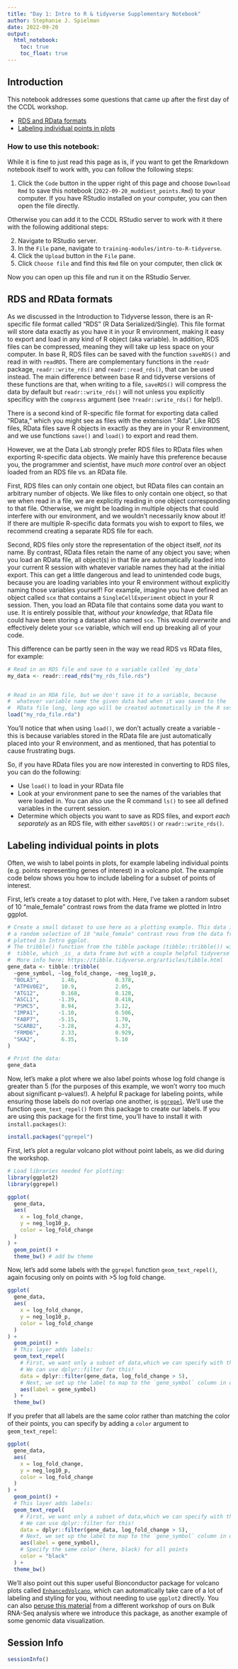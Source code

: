 ```yaml
---
title: "Day 1: Intro to R & tidyverse Supplementary Notebook"
author: Stephanie J. Spielman
date: 2022-09-20
output:   
  html_notebook: 
    toc: true
    toc_float: true
---
```



## Introduction

This notebook addresses some questions that came up after the first day of the CCDL workshop.

- [RDS and RData formats](#rds-and-rdata-formats)
- [Labeling individual points in plots](#labeling-individual-points-in-plots)

### How to use this notebook: 

While it is fine to just read this page as is, if you want to get the Rmarkdown notebook itself to work with, you can follow the following steps:

1. Click the `Code` button in the upper right of this page and choose `Download Rmd` to save this notebook (`2022-09-20_muddiest_points.Rmd`) to your computer.
If you have RStudio installed on your computer, you can then open the file directly.

Otherwise you can add it to the CCDL RStudio server to work with it there with the following additional steps:

2. Navigate to RStudio server.  
3. In the `File` pane, navigate to `training-modules/intro-to-R-tidyverse`.     
4. Click the `Upload` button in the `File` pane.   
5. Click `Choose file` and find this `Rmd` file on your computer, then click `OK`  

Now you can open up this file and run it on the RStudio Server. 


## RDS and RData formats

As we discussed in the Introduction to Tidyverse lesson, there is an R-specific file format called "RDS"  (R Data Serialized/Single). 
This file format will store data exactly as you have it in your R environment, making it easy to export and load in any kind of R object (aka variable). 
In addition, RDS files can be compressed, meaning they will take up less space on your computer.
In base R, RDS files can be saved with the function `saveRDS()` and read in with `readRDS`.
There are complementary functions in the `readr` package, `readr::write_rds()` and `readr::read_rds()`, that can be used instead.
The main difference between base R and tidyverse versions of these functions are that, when writing to a file, `saveRDS()` will compress the data by default but `readr::write_rds()` will not unless you explicitly specificy with the `compress` argument (see `?readr::write_rds()` for help!).

There is a second kind of R-specific file format for exporting data called "RData," which you might see as files with the extension ".Rda". 
Like RDS files, RData files save R objects in exactly as they are in your R environment, and we use functions `save()` and `load()` to export and read them. 


However, we at the Data Lab strongly prefer RDS files to RData files when exporting R-specific data objects. 
We mainly have this preference because you, the programmer and scientist, have _much more control_ over an object loaded from an RDS file vs. an RData file.

First, RDS files can only contain one object, but RData files can contain an arbitrary number of objects.
We like files to only contain one object, so that we when read in a file, we are explicitly reading in one object corresponding to that file. 
Otherwise, we might be loading in multiple objects that could interfere with our environment, and we wouldn't necessarily know about it!
If there are multiple R-specific data formats you wish to export to files, we recommend creating a separate RDS file for each.

Second, RDS files only store the representation of the object itself, _not_ its name. 
By contrast, RData files retain the name of any object you save; when you load an RData file, all object(s) in that file are automatically loaded into your current R session with whatever variable names they had at the initial export.
This can get a little dangerous and lead to unintended code bugs, because you are loading variables into your R environment without explicitly naming those variables yourself! 
For example, imagine you have defined an object called `sce` that contains a `SingleCellExperiment` object in your R session.
Then, you load an RData file that contains some data you want to use.
It is entirely possible that, _without your knowledge_, that RData file could have been storing a dataset also named `sce`. 
This would _overwrite_ and effectively delete your `sce` variable, which will end up breaking all of your code.

This difference can be partly seen in the way we read RDS vs RData files, for example:

```r
# Read in an RDS file and save to a variable called `my_data`
my_data <- readr::read_rds("my_rds_file.rds")


# Read in an RDA file, but we don't save it to a variable, because
#  whatever variable name the given data had when it was saved to the 
#  RData file long, long ago will be created automatically in the R session
load("my_rda_file.rda")
```

You'll notice that when using `load()`, we don't actually create a variable - this is because variables stored in the RData file are just automatically placed into your R environment, and as mentioned, that has potential to cause frustrating bugs.


So, if you have RData files you are now interested in converting to RDS files, you can do the following:

- Use `load()` to load in your RData file
- Look at your environment pane to see the names of the variables that were loaded in. 
 You can also use the R command `ls()` to see all defined variables in the current session.
- Determine which objects you want to save as RDS files, and export _each separately_ as an RDS file, with either `saveRDS()` or `readr::write_rds()`.



## Labeling individual points in plots

Often, we wish to label points in plots, for example labeling individual points (e.g. points representing genes of interest) in a volcano plot. 
The example code below shows you how to include labeling for a subset of points of interest.

First, let's create a toy dataset to plot with.
Here, I've taken a random subset of 10 "male_female" contrast rows from the data frame we plotted in Intro ggplot.


```r
# Create a small dataset to use here as a plotting example. This data is actually
# a random selection of 10 "male_female" contrast rows from the data frame we 
# plotted in Intro ggplot.
# The tribble() function from the tibble package (tibble::tribble()) will create a
#  tibble, which _is_ a data frame but with a couple helpful tidyverse features
#  More info here: https://tibble.tidyverse.org/articles/tibble.html
gene_data <- tibble::tribble(
  ~gene_symbol, ~log_fold_change, ~neg_log10_p,
  "BOLA3",       1.46,            0.378,
  "ATP6V0E2",    10.9,            2.05, 
  "ATG12",       0.168,           0.128,
  "ASCL1",      -1.39,            0.418,
  "PSMC5",       8.94,            3.12, 
  "IMPA1",      -1.10,            0.506,
  "FABP7",      -5.15,            1.70, 
  "SCARB2",     -3.28,            4.37, 
  "FRMD6",       2.33,            0.929,
  "SKA2",        6.35,            5.10 
)

# Print the data:
gene_data
```



Now, let's make a plot where we also label points whose log fold change is greater than 5 (for the purposes of this example, we won't worry too much about significant p-values!).
A helpful R package for labeling points, while ensuring those labels do not overlap one another, is [`ggrepel`](https://ggrepel.slowkow.com/). 
We'll use the function `geom_text_repel()` from this package to create our labels.
If you are using this package for the first time, you'll have to install it with `install.packages()`:
```r
install.packages("ggrepel")
```


First, let's plot a regular volcano plot without point labels, as we did during the workshop.

```r
# Load libraries needed for plotting:
library(ggplot2)
library(ggrepel)

ggplot(
  gene_data, 
  aes(
    x = log_fold_change,
    y = neg_log10_p,
    color = log_fold_change
  )
) + 
  geom_point() + 
  theme_bw() # add bw theme
```

Now, let's add some labels with the `ggrepel` function `geom_text_repel()`, again focusing only on points with >5 log fold change.


```r
ggplot(
  gene_data, 
  aes(
    x = log_fold_change,
    y = neg_log10_p,
    color = log_fold_change
  )
) + 
  geom_point() +
  # This layer adds labels:
  geom_text_repel(
    # First, we want only a subset of data,which we can specify with the `data` argument. 
    # We can use dplyr::filter for this!
    data = dplyr::filter(gene_data, log_fold_change > 5),
    # Next, we set up the label to map to the `gene_symbol` column in our data
    aes(label = gene_symbol)
  ) + 
  theme_bw() 
```

If you prefer that all labels are the same color rather than matching the color of their points, you can specify by adding a `color` argument to `geom_text_repel`:


```r
ggplot(
  gene_data, 
  aes(
    x = log_fold_change,
    y = neg_log10_p,
    color = log_fold_change
  )
) + 
  geom_point() +
  # This layer adds labels:
  geom_text_repel(
    # First, we want only a subset of data,which we can specify with the `data` argument. 
    # We can use dplyr::filter for this!
    data = dplyr::filter(gene_data, log_fold_change > 5),
    # Next, we set up the label to map to the `gene_symbol` column in our data
    aes(label = gene_symbol),
    # Specify the same color (here, black) for all points
    color = "black"
  ) + 
  theme_bw() 
```


We'll also point out this super useful Bionconductor package for volcano plots called [`EnhancedVolcano`](https://bioconductor.org/packages/release/bioc/vignettes/EnhancedVolcano/inst/doc/EnhancedVolcano.html), which can automatically take care of a lot of labeling and styling for you, without needing to use `ggplot2` directly.
You can also [peruse this material](https://github.com/AlexsLemonade/training-modules/blob/fa3abe50c17ca369b352ae22e2367096a51fef5f/RNA-seq/05-nb_cell_line_DESeq2.Rmd) from a different workshop of ours on Bulk RNA-Seq analysis where we introduce this package, as another example of some genomic data visualization.


## Session Info

```r
sessionInfo()
```





